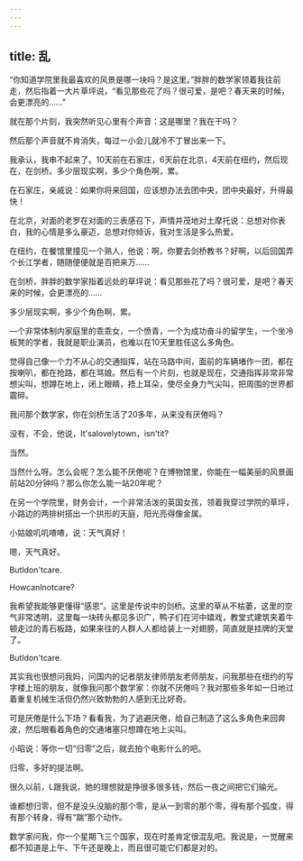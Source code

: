 ```yaml
---
---
---
```

title: 乱
---




“你知道学院里我最喜欢的风景是哪一块吗？是这里。”胖胖的数学家领着我往前走，然后指着一大片草坪说，“看见那些花了吗？很可爱，是吧？春天来的时候，会更漂亮的……”

就在那个片刻，我突然听见心里有个声音：这是哪里？我在干吗？

然后那个声音就不肯消失，每过一小会儿就冷不丁冒出来一下。

我承认，我串不起来了。10天前在石家庄，6天前在北京，4天前在纽约，然后现在，在剑桥。多少层现实啊，多少个角色啊，累。

在石家庄，亲戚说：如果你将来回国，应该想办法去团中央，团中央最好，升得最快！

在北京，对面的老罗在对面的三表感召下，声情并茂地对土摩托说：总想对你表白，我的心情是多么豪迈，总想对你倾诉，我对生活是多么热爱。

在纽约，在餐馆里撞见一个熟人，他说：啊，你要去剑桥教书？好啊，以后回国弄个长江学者，随随便便就是百把来万……

在剑桥，胖胖的数学家指着远处的草坪说：看见那些花了吗？很可爱，是吧？春天来的时候，会更漂亮的……

多少层现实啊，多少个角色啊，累。

—个非常体制内家庭里的乖乖女，一个愤青，一个为成功奋斗的留学生，一个坐冷板凳的学者，我就是职业演员，也难以在10天里胜任这么多角色。

觉得自己像一个力不从心的交通指挥，站在马路中间，面前的车辆堵作一团，都在按喇叭，都在抢路，都在骂娘。然后有一个片刻，也就是现在，交通指挥非常非常想尖叫，想蹲在地上，闭上眼睛，捂上耳朵，使尽全身力气尖叫，把周围的世界都震碎。

我问那个数学家，你在剑桥生活了20多年，从来没有厌倦吗？

没有，不会，他说，It'salovelytown，isn'tit?

当然。

当然什么呀。怎么会呢？怎么能不厌倦呢？在博物馆里，你能在一幅美丽的风景画前站20分钟吗？那么你怎么能一站20年呢？

在另一个学院里，财务会计，一个非常活泼的英国女孩，领着我穿过学院的草坪，小路边的两排树搭出一个拱形的天庭，阳光亮得像金属。

小姑娘叽叽喳喳，说：天气真好！

嗯，天气真好。

ButIdon'tcare.

HowcanInotcare?

我希望我能够更懂得“感恩”。这里是传说中的剑桥。这里的草从不枯萎，这里的空气非常透明，这里每一块砖头都见多识广，鸭子们在河中嬉戏，教堂式建筑夹着牛顿走过的青石板路，如果来往的人群人人都给装上一对翅膀，简直就是挂牌的天堂了。

ButIdon'tcare.

其实我也很想问我妈，问国内的记者朋友律师朋友老师朋友，问我那些在纽约的写字楼上班的朋友，就像我问那个数学家：你就不厌倦吗？我对那些多年如一日地过着重复机械生活但仍然兴致勃勃的人感到无比好奇。

可是厌倦是什么下场？看看我，为了逃避厌倦，给自己制造了这么多角色来回奔波，然后眼看着角色的交通堵塞只想蹲在地上尖叫。

小昭说：等你一切“归零”之后，就去拍个电影什么的吧。

归零，多好的提法啊。

很久以前，L跟我说，她的理想就是挣很多很多钱，然后一夜之间把它们输光。

谁都想归零，但不是没头没脑的那个零，是从一到零的那个零，得有那个弧度，得有那个转身，得有“踹”那个动作。

数学家问我，你一个星期飞三个国家，现在时差肯定很混乱吧。我说是，一觉醒来都不知道是上午、下午还是晚上，而且很可能它们都是对的。